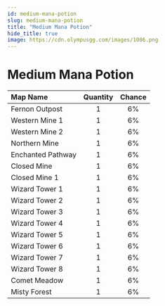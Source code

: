 ```yaml
---
id: medium-mana-potion
slug: medium-mana-potion
title: "Medium Mana Potion"
hide_title: true
image: https://cdn.olympusgg.com/images/1006.png
---
```



# <ItemIcon iconId="1006" height="32"/> Medium Mana Potion
|Map Name|Quantity|Chance|
|:--|:-:|:-:|
|Fernon Outpost|1|6%|
|Western Mine 1|1|6%|
|Western Mine 2|1|6%|
|Northern Mine|1|6%|
|Enchanted Pathway|1|6%|
|Closed Mine|1|6%|
|Closed Mine 1|1|6%|
|Wizard Tower 1|1|6%|
|Wizard Tower 2|1|6%|
|Wizard Tower 3|1|6%|
|Wizard Tower 4|1|6%|
|Wizard Tower 5|1|6%|
|Wizard Tower 6|1|6%|
|Wizard Tower 7|1|6%|
|Wizard Tower 8|1|6%|
|Comet Meadow|1|6%|
|Misty Forest|1|6%|

